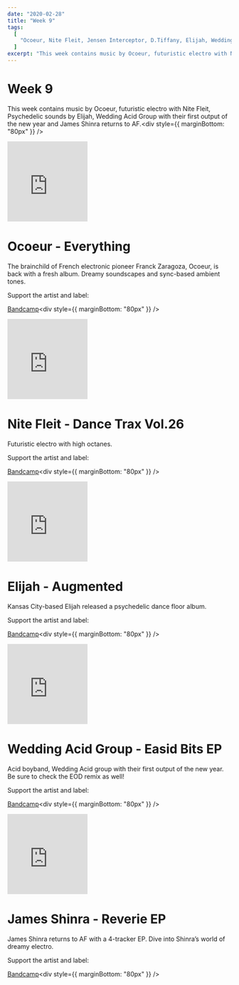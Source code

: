 ```yaml
---
date: "2020-02-28"
title: "Week 9"
tags:
  [
    "Ocoeur, Nite Fleit, Jensen Interceptor, D.Tiffany, Elijah, Wedding Acid Group, EOD, Ryan James Ford, James Shinra",
  ]
excerpt: "This week contains music by Ocoeur, futuristic electro with Nite Fleit, Psychedelic sounds by Elijah, Wedding Acid Group with their first output of the new year and James Shinra returns to AF."
---
```


# Week 9

This week contains music by Ocoeur, futuristic electro with Nite Fleit, Psychedelic sounds by Elijah, Wedding Acid Group with their first output of the new year and James Shinra returns to AF.<div style={{ marginBottom: "80px" }} />

<iframe
  style="border: 0; width: 180px; height: 180px;"
  src="https://bandcamp.com/EmbeddedPlayer/album=2823164384/size=large/bgcol=ffffff/linkcol=0687f5/tracklist=false/transparent=true/"
  seamless
>
  <a href="http://n5md.bandcamp.com/album/everything">Everything by Ocoeur</a>
</iframe>

# Ocoeur - Everything

The brainchild of French electronic pioneer Franck Zaragoza, Ocoeur, is back with a fresh album. Dreamy soundscapes and sync-based ambient tones.

Support the artist and label:

[Bandcamp](https://n5md.bandcamp.com/album/everything)<div style={{ marginBottom: "80px" }} />

<iframe
  style="border: 0; width: 180px; height: 180px;"
  src="https://bandcamp.com/EmbeddedPlayer/album=2481666160/size=large/bgcol=ffffff/linkcol=0687f5/tracklist=false/transparent=true/"
  seamless
>
  <a href="http://nitefleit.bandcamp.com/album/dance-trax-vol-26-d-tiffany-jensen-interceptor-remixes">
    Dance Trax Vol.26 + D.Tiffany &amp; Jensen Interceptor Remixes by Nite Fleit
  </a>
</iframe>

# Nite Fleit - Dance Trax Vol.26

Futuristic electro with high octanes.

Support the artist and label:

[Bandcamp](https://nitefleit.bandcamp.com/album/dance-trax-vol-26-d-tiffany-jensen-interceptor-remixes)<div style={{ marginBottom: "80px" }} />

<iframe
  style="border: 0; width: 180px; height: 180px;"
  src="https://bandcamp.com/EmbeddedPlayer/album=1053833627/size=large/bgcol=ffffff/linkcol=0687f5/tracklist=false/transparent=true/"
  seamless
>
  <a href="http://contagiondiscs.bandcamp.com/album/augmented">
    Augmented by Elijah
  </a>
</iframe>

# Elijah - Augmented

Kansas City-based Elijah released a psychedelic dance floor album.

Support the artist and label:

[Bandcamp](https://contagiondiscs.bandcamp.com/album/augmented)<div style={{ marginBottom: "80px" }} />

<iframe
  style="border: 0; width: 180px; height: 180px;"
  src="https://bandcamp.com/EmbeddedPlayer/album=2536650221/size=large/bgcol=ffffff/linkcol=0687f5/tracklist=false/transparent=true/"
  seamless
>
  <a href="http://art-aud.bandcamp.com/album/easid-bits-ep">
    Easid Bits EP by Wedding Acid Group
  </a>
</iframe>

# Wedding Acid Group - Easid Bits EP

Acid boyband, Wedding Acid group with their first output of the new year. Be sure to check the EOD remix as well!

Support the artist and label:

[Bandcamp](https://art-aud.bandcamp.com/album/easid-bits-ep)<div style={{ marginBottom: "80px" }} />

<iframe
  style="border: 0; width: 180px; height: 180px;"
  src="https://bandcamp.com/EmbeddedPlayer/album=545363582/size=large/bgcol=ffffff/linkcol=0687f5/tracklist=false/transparent=true/"
  seamless
>
  <a href="http://analogicalforce.bandcamp.com/album/af029-reverie-ep">
    [AF029] Reverie EP by James Shinra
  </a>
</iframe>

# James Shinra - Reverie EP

James Shinra returns to AF with a 4-tracker EP. Dive into Shinra’s world of dreamy electro.

Support the artist and label:

[Bandcamp](https://analogicalforce.bandcamp.com/album/af029-reverie-ep-ep)<div style={{ marginBottom: "80px" }} />
